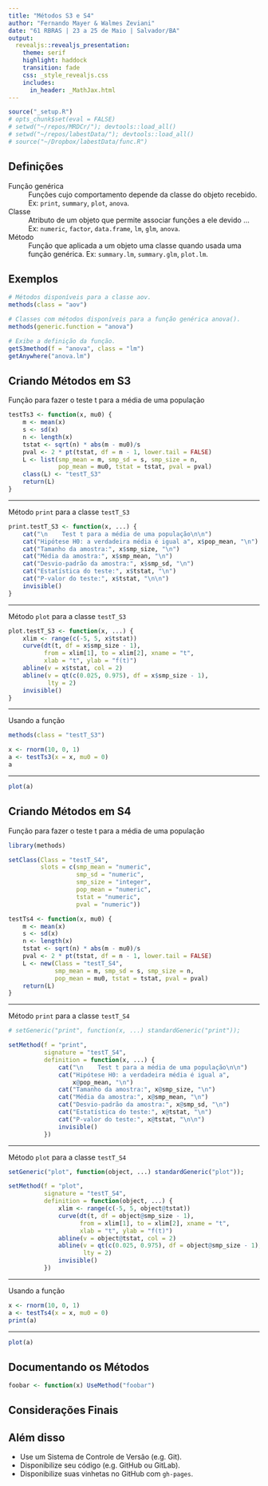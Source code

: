```yaml
---
title: "Métodos S3 e S4"
author: "Fernando Mayer & Walmes Zeviani"
date: "61 RBRAS | 23 a 25 de Maio | Salvador/BA"
output:
  revealjs::revealjs_presentation:
    theme: serif
    highlight: haddock
    transition: fade
    css: _style_revealjs.css
    includes:
      in_header: _MathJax.html
---
```


```r
source("_setup.R")
# opts_chunk$set(eval = FALSE)
# setwd("~/repos/MRDCr/"); devtools::load_all()
# setwd("~/repos/labestData/"); devtools::load_all()
# source("~/Dropbox/labestData/func.R")
```

## Definições

Função genérica
: Funções cujo comportamento depende da classe do objeto recebido.
  Ex: `print`, `summary`, `plot`, `anova`.

Classe
: Atributo de um objeto que permite associar funções a ele devido ...
  Ex: `numeric`, `factor`, `data.frame`, `lm`, `glm`, `anova`.

Método
: Função que aplicada a um objeto uma classe quando usada uma função
  genérica. Ex: `summary.lm`, `summary.glm`, `plot.lm`.

## Exemplos

```r
# Métodos disponíveis para a classe aov.
methods(class = "aov")

# Classes com métodos disponíveis para a função genérica anova().
methods(generic.function = "anova")
```
```r
# Exibe a definição da função.
getS3method(f = "anova", class = "lm")
getAnywhere("anova.lm")
```

## Criando Métodos em S3

Função para fazer o teste t para a média de uma população

```r
testTs3 <- function(x, mu0) {
    m <- mean(x)
    s <- sd(x)
    n <- length(x)
    tstat <- sqrt(n) * abs(m - mu0)/s
    pval <- 2 * pt(tstat, df = n - 1, lower.tail = FALSE)
    L <- list(smp_mean = m, smp_sd = s, smp_size = n,
              pop_mean = mu0, tstat = tstat, pval = pval)
    class(L) <- "testT_S3"
    return(L)
}
```

---

Método `print` para a classe `testT_S3`

```r
print.testT_S3 <- function(x, ...) {
    cat("\n    Test t para a média de uma população\n\n")
    cat("Hipótese H0: a verdadeira média é igual a", x$pop_mean, "\n")
    cat("Tamanho da amostra:", x$smp_size, "\n")
    cat("Média da amostra:", x$smp_mean, "\n")
    cat("Desvio-padrão da amostra:", x$smp_sd, "\n")
    cat("Estatística do teste:", x$tstat, "\n")
    cat("P-valor do teste:", x$tstat, "\n\n")
    invisible()
}
```

---

Método `plot` para a classe `testT_S3`

```r
plot.testT_S3 <- function(x, ...) {
    xlim <- range(c(-5, 5, x$tstat))
    curve(dt(t, df = x$smp_size - 1),
          from = xlim[1], to = xlim[2], xname = "t",
          xlab = "t", ylab = "f(t)")
    abline(v = x$tstat, col = 2)
    abline(v = qt(c(0.025, 0.975), df = x$smp_size - 1),
           lty = 2)
    invisible()
}
```

---

Usando a função

```r
methods(class = "testT_S3")

x <- rnorm(10, 0, 1)
a <- testTs3(x = x, mu0 = 0)
a
```

---

```r
plot(a)
```

## Criando Métodos em S4

Função para fazer o teste t para a média de uma população

```r
library(methods)

setClass(Class = "testT_S4",
         slots = c(smp_mean = "numeric",
                   smp_sd = "numeric",
                   smp_size = "integer",
                   pop_mean = "numeric",
                   tstat = "numeric",
                   pval = "numeric"))

testTs4 <- function(x, mu0) {
    m <- mean(x)
    s <- sd(x)
    n <- length(x)
    tstat <- sqrt(n) * abs(m - mu0)/s
    pval <- 2 * pt(tstat, df = n - 1, lower.tail = FALSE)
    L <- new(Class = "testT_S4",
             smp_mean = m, smp_sd = s, smp_size = n,
             pop_mean = mu0, tstat = tstat, pval = pval)
    return(L)
}
```

---

Método `print` para a classe `testT_S4`

```r
# setGeneric("print", function(x, ...) standardGeneric("print"));

setMethod(f = "print",
          signature = "testT_S4",
          definition = function(x, ...) {
              cat("\n    Test t para a média de uma população\n\n")
              cat("Hipótese H0: a verdadeira média é igual a",
                  x@pop_mean, "\n")
              cat("Tamanho da amostra:", x@smp_size, "\n")
              cat("Média da amostra:", x@smp_mean, "\n")
              cat("Desvio-padrão da amostra:", x@smp_sd, "\n")
              cat("Estatística do teste:", x@tstat, "\n")
              cat("P-valor do teste:", x@tstat, "\n\n")
              invisible()
          })
```

---

Método `plot` para a classe `testT_S4`

```r
setGeneric("plot", function(object, ...) standardGeneric("plot"));

setMethod(f = "plot",
          signature = "testT_S4",
          definition = function(object, ...) {
              xlim <- range(c(-5, 5, object@tstat))
              curve(dt(t, df = object@smp_size - 1),
                    from = xlim[1], to = xlim[2], xname = "t",
                    xlab = "t", ylab = "f(t)")
              abline(v = object@tstat, col = 2)
              abline(v = qt(c(0.025, 0.975), df = object@smp_size - 1),
                     lty = 2)
              invisible()
          })
```

---

Usando a função

```r
x <- rnorm(10, 0, 1)
a <- testTs4(x = x, mu0 = 0)
print(a)
```

---

```r
plot(a)
```

## Documentando os Métodos

```r
foobar <- function(x) UseMethod("foobar")
```


## Considerações Finais

## Além disso

  * Use um Sistema de Controle de Versão (e.g. Git).
  * Disponibilize seu código (e.g. GitHub ou GitLab).
  * Disponibilize suas vinhetas no GitHub com `gh-pages`.

<!------------------------------------------- -->

[`MRDCr`]: https://github.com/leg/MRDCr/
[`labestData`]: https://github.com/pet-estatistica/labestData
[`mcglm`]: https://github.com/wbonat/mcglm/
[`breedR`]: https://github.com/famuvie/breedR/
[`bbmle`]: https://github.com/cran/bbmle/
[Yihui Xie]: yihui.name/knitr/demo/vignette/
[`knitr`]: https://github.com/yihui/knitr
